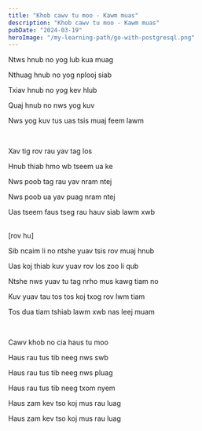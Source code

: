 ```yaml
---
title: "Khob cawv tu moo - Kawm muas"
description: "Khob cawv tu moo - Kawm muas"
pubDate: "2024-03-19"
heroImage: "/my-learning-path/go-with-postgresql.png"
---
```


Ntws hnub no yog lub kua muag

Nthuag hnub no yog nplooj siab

Txiav hnub no yog kev hlub

Quaj hnub no nws yog kuv

Nws yog kuv tus uas tsis muaj feem lawm

<br />

Xav tig rov rau yav tag los

Hnub thiab hmo wb tseem ua ke

Nws poob tag rau yav nram ntej

Nws poob ua yav puag nram ntej

Uas tseem faus tseg rau hauv siab lawm xwb

<br />
[rov hu]
<br />

Sib ncaim li no ntshe yuav tsis rov muaj hnub

Uas koj thiab kuv yuav rov los zoo li qub

Ntshe nws yuav tu tag nrho mus kawg tiam no

Kuv yuav tau tos tos koj txog rov lwm tiam

Tos dua tiam tshiab lawm xwb nas leej muam

<br />

Cawv khob no cia haus tu moo

Haus rau tus tib neeg nws swb

Haus rau tus tib neeg nws pluag

Haus rau tus tib neeg txom nyem

Haus zam kev tso koj mus rau luag

Haus zam kev tso koj mus rau luag
